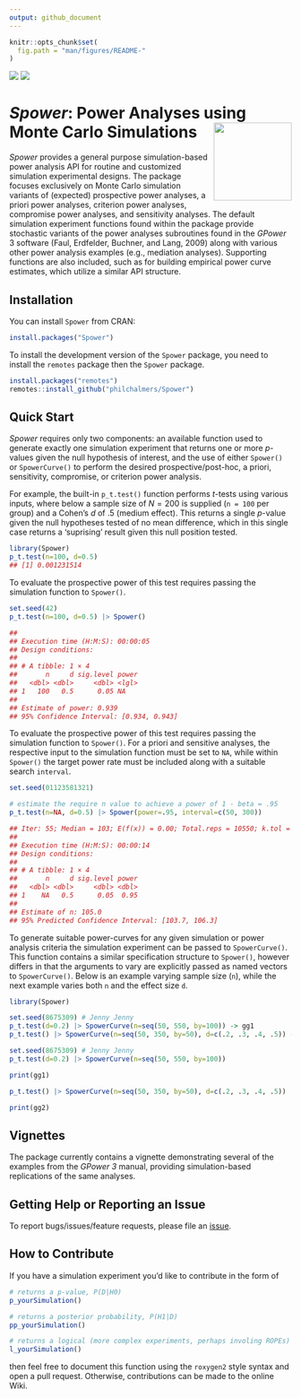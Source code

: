 ```yaml
---
output: github_document
---
```


```r
knitr::opts_chunk$set(
  fig.path = "man/figures/README-"
)
```

[![](http://www.r-pkg.org/badges/version/Spower)](https://www.r-pkg.org:443/pkg/Spower) [![](http://cranlogs.r-pkg.org/badges/grand-total/Spower)](https://CRAN.R-project.org/package=Spower)

# *Spower*: Power Analyses using Monte Carlo Simulations <img src="inst/sticker/S.png" height="139" align="right"/>

*Spower* provides a general purpose simulation-based power analysis 
   API for routine and customized simulation experimental designs. 
   The package focuses exclusively on Monte Carlo simulation variants of 
   (expected) prospective power analyses, a priori power analyses, 
   criterion power analyses, compromise power analyses, and sensitivity analyses. 
   The default simulation experiment functions found within the package 
   provide stochastic variants of the power analyses subroutines found in the 
   *GPower* 3 software (Faul, Erdfelder, Buchner, and Lang, 2009)
   along with various other power analysis examples (e.g., mediation analyses). Supporting
   functions are also included, such as for building empirical power curve estimates,
   which utilize a similar API structure.

## Installation

You can install `Spower` from CRAN:

``` r
install.packages("Spower")
```

To install the development version of the `Spower` package, you need to
install the `remotes` package then the `Spower` package.

``` r
install.packages("remotes")
remotes::install_github("philchalmers/Spower")
```

## Quick Start

*Spower* requires only two components: an available function used to generate exactly
one simulation experiment that returns one or more *p*-values given the null
hypothesis of interest, and the use of either `Spower()` or `SpowerCurve()` to perform
the desired prospective/post-hoc, a priori, sensitivity, compromise, or criterion power analysis. 

For example, the built-in `p_t.test()` function performs *t*-tests using various inputs, where
below a sample size of $N=200$ is supplied (`n = 100` per group) and a Cohen's 
$d$ of .5 (medium effect). This returns a single $p$-value given the null hypotheses tested
of no mean difference, which in this single case returns a 'suprising' result given this
null position tested.

```r
library(Spower)
p_t.test(n=100, d=0.5)
## [1] 0.001231514
```

To evaluate the prospective power of this test requires passing the simulation function 
to `Spower()`.

```r
set.seed(42)
p_t.test(n=100, d=0.5) |> Spower()

##
## Execution time (H:M:S): 00:00:05
## Design conditions: 
##
## # A tibble: 1 × 4
##       n     d sig.level power
##   <dbl> <dbl>     <dbl> <lgl>
## 1   100   0.5      0.05 NA   
## 
## Estimate of power: 0.939
## 95% Confidence Interval: [0.934, 0.943]
```

To evaluate the prospective power of this test requires passing the simulation function 
to `Spower()`. For a priori and sensitive analyses, the respective input to the 
simulation function must be set to `NA`, while within `Spower()` the target power 
rate must be included along with a suitable search `interval`.

```r
set.seed(01123581321)

# estimate the require n value to achieve a power of 1 - beta = .95 
p_t.test(n=NA, d=0.5) |> Spower(power=.95, interval=c(50, 300))

## Iter: 55; Median = 103; E(f(x)) = 0.00; Total.reps = 10550; k.tol = 2; Pred = 104.7
##
## Execution time (H:M:S): 00:00:14
## Design conditions: 
## 
## # A tibble: 1 × 4
##       n     d sig.level power
##   <dbl> <dbl>     <dbl> <dbl>
## 1    NA   0.5      0.05  0.95
## 
## Estimate of n: 105.0
## 95% Predicted Confidence Interval: [103.7, 106.3]
```

To generate suitable power-curves for any given simulation or power analysis criteria the simulation experiment can be passed to `SpowerCurve()`. This function contains a similar specification structure to `Spower()`, however differs in that the arguments to vary are explicitly passed as named vectors to `SpowerCurve()`. Below is an example varying sample size (`n`), while the next example varies both `n` and the effect size `d`.

```r
library(Spower)

set.seed(8675309) # Jenny Jenny
p_t.test(d=0.2) |> SpowerCurve(n=seq(50, 550, by=100)) -> gg1
p_t.test() |> SpowerCurve(n=seq(50, 350, by=50), d=c(.2, .3, .4, .5)) -> gg2
```


```r
set.seed(8675309) # Jenny Jenny
p_t.test(d=0.2) |> SpowerCurve(n=seq(50, 550, by=100))
```

```r
print(gg1)
```

```r
p_t.test() |> SpowerCurve(n=seq(50, 350, by=50), d=c(.2, .3, .4, .5))
```

```r
print(gg2)
```


## Vignettes

The package currently contains a vignette demonstrating several of the examples from
the *GPower 3* manual, providing simulation-based replications of the same analyses.

## Getting Help or Reporting an Issue

To report bugs/issues/feature requests, please file an
[issue](https://github.com/philchalmers/Spower/issues/).

## How to Contribute

If you have a simulation experiment you'd like to contribute in the form of

```r
# returns a p-value, P(D|H0)
p_yourSimulation()

# returns a posterior probability, P(H1|D)
pp_yourSimulation()

# returns a logical (more complex experiments, perhaps involing ROPEs)
l_yourSimulation()
```
then feel free to document this function using the `roxygen2` style syntax and 
open a pull request. Otherwise, contributions can be made to the online Wiki.
